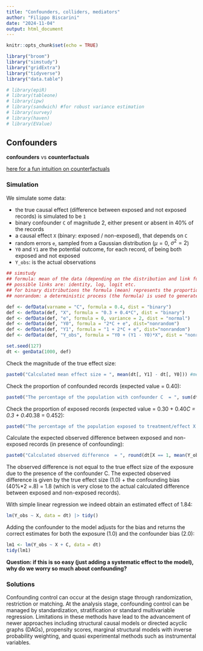 ```yaml
---
title: "Confounders, colliders, mediators"
author: "Filippo Biscarini"
date: "2024-11-04"
output: html_document
---
```


```r
knitr::opts_chunk$set(echo = TRUE)

library("broom")
library("simstudy")
library("gridExtra")
library("tidyverse")
library("data.table")

# library(epiR)
# library(tableone)
# library(ipw)
# library(sandwich) #for robust variance estimation
# library(survey)
# library(haven)
# library(EValue)
```

## Confounders

**confounders** vs **counterfactuals**

[here for a fun intuition on counterfactuals](https://www.youtube.com/watch?v=0lpY0Kt4bn8)


### Simulation

We simulate some data:

- the true causal effect (difference between exposed and not exposed records) is simulated to be `1`
- binary confounder `C` of magnitude 2, either present or absent in 40% of the records
- a causal effect `X` (binary: exposed / non-exposed), that depends on `C`
- random errors `e`, sampled from a Gaussian distribution ($\mu = 0$, $\sigma^2 = 2$)
- `Y0` and `Y1` are the potential outcome, for each record, of being both exposed and not exposed 
- `Y_obs`: is the actual observations

```r
## simstudy
## formula: mean of the data (depending on the distribution and link function)
## possible links are: identity, log, logit etc.
## for binary distributions the formula (mean) represents the proportion p of class 1
## nonrandom: a deterministic process (the formula) is used to generate values for the variable

def <- defData(varname = "C", formula = 0.4, dist = "binary")
def <- defData(def, "X", formula = "0.3 + 0.4*C", dist = "binary")
def <- defData(def, "e", formula = 0, variance = 2, dist = "normal")
def <- defData(def, "Y0", formula = "2*C + e", dist="nonrandom")
def <- defData(def, "Y1", formula = "1 + 2*C + e", dist="nonrandom")
def <- defData(def, "Y_obs", formula = "Y0 + (Y1 - Y0)*X", dist = "nonrandom") #  = Y1*X + (1-X)*Y0

set.seed(127)
dt <- genData(1000, def)
```

Check the magnitude of the true effect size:

```r
paste0("Calculated mean effect size = ", mean(dt[, Y1] - dt[, Y0])) #mean difference of counterfactual outcomes
```

Check the proportion of confounded records (expected value = 0.40):

```r
paste0("The percentage of the population with confounder C  = ", sum(dt[,C])/ nrow(dt))
```

Check the proportion of exposed records (expected value = 0.30 + 0.40*C = 0.3 + 0.4*0.38 = 0.452):

```r
paste0("The percentage of the population exposed to treatment/effect X = ", sum(dt[,X])/ nrow(dt))
```

Calculate the expected observed difference between exposed and non-exposed records (in presence of confounding):

```r
paste0("Calculated observed difference  = ", round(dt[X == 1, mean(Y_obs)] - dt[X == 0, mean(Y_obs)],2))
```

The observed difference is not equal to the true effect size of the exposure due to the presence of the confounder C. 
The expected observed difference is given by the true effect size (1.0) + the confounding bias (40%*2 =.8) = 1.8 
(which is very close to the actual calculated difference between exposed and non-exposed records).

With simple linear regression we indeed obtain an estimated effect of 1.84: 

```r
lm(Y_obs ~ X, data = dt) |> tidy()
```
Adding the confounder to the model adjusts for the bias and returns the correct estimates for both the exposure (1.0) and the confounder bias (2.0):

```r
lm1 <- lm(Y_obs ~ X + C, data = dt)
tidy(lm1)
```

**Question: if this is so easy (just adding a systematic effect to the model), why do we worry so much about confounding?**

### Solutions

Confounding control can occur at the design stage through randomization, restriction or matching. At the analysis stage, confounding control can be managed by standardization, stratification or standard multivariable regression. Limitations in these methods have lead to the advancement of newer approaches including structural causal models or directed acyclic graphs (DAGs), propensity scores, marginal structural models with inverse probability weighting, and quasi experimental methods such as instrumental variables.

